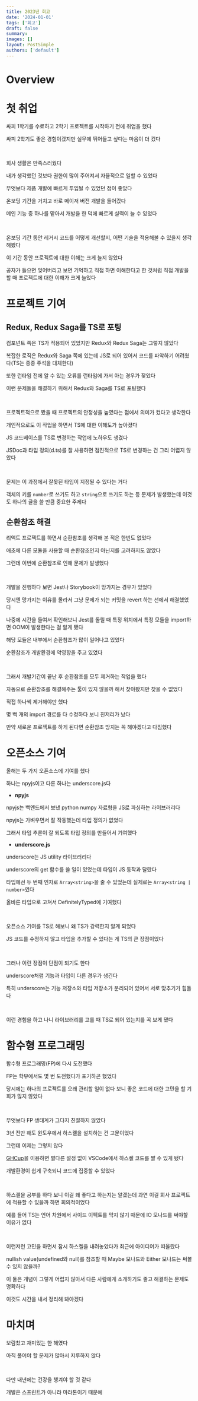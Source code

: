 ```yaml
---
title: 2023년 회고
date: '2024-01-01'
tags: ['회고']
draft: false
summary:
images: []
layout: PostSimple
authors: ['default']
---
```


# Overview

<TOCInline toc={props.toc} exclude="Overview" toHeading={2} />

# 첫 취업

싸피 1학기를 수료하고 2학기 프로젝트를 시작하기 전에 취업을 했다

싸피 2학기도 좋은 경험이겠지만 실무에 뛰어들고 싶다는 마음이 더 컸다

<br />

회사 생활은 만족스러웠다

내가 생각했던 것보다 권한이 많이 주어져서 자율적으로 일할 수 있었다

무엇보다 제품 개발에 빠르게 투입될 수 있었던 점이 좋았다

온보딩 기간을 거치고 바로 메이저 버전 개발을 들어갔다

메인 기능 중 하나를 맡아서 개발을 한 덕에 빠르게 실력이 늘 수 있었다

<br />

온보딩 기간 동안 레거시 코드를 어떻게 개선할지, 어떤 기술을 적용해볼 수 있을지 생각해봤다

이 기간 동안 프로젝트에 대한 이해는 크게 늘지 않았다

공자가 들으면 잊어버리고 보면 기억하고 직접 하면 이해한다고 한 것처럼 직접 개발을 할 때 프로젝트에 대한 이해가 크게 늘었다

# 프로젝트 기여

## Redux, Redux Saga를 TS로 포팅

컴포넌트 쪽은 TS가 적용되어 있었지만 Redux와 Redux Saga는 그렇지 않았다

복잡한 로직은 Redux와 Saga 쪽에 있는데 JS로 되어 있어서 코드를 파악하기 어려웠다(TS는 종종 주석을 대체한다)

또한 런타임 전에 알 수 있는 오류를 런타임에 가서 아는 경우가 잦았다

이런 문제들을 해결하기 위해서 Redux와 Saga를 TS로 포팅했다

<br />

프로젝트적으로 봤을 때 프로젝트의 안정성을 높였다는 점에서 의미가 컸다고 생각한다

개인적으로도 이 작업을 하면서 TS에 대한 이해도가 높아졌다

JS 코드베이스를 TS로 변경하는 작업에 노하우도 생겼다

JSDoc과 타입 정의(d.ts)를 잘 사용하면 점진적으로 TS로 변경하는 건 그리 어렵지 않았다

<br />

문제는 이 과정에서 잘못된 타입이 지정될 수 있다는 거다

객체의 키를 `number`로 쓰기도 하고 `string`으로 쓰기도 하는 등 문제가 발생했는데 이것도 하나의 글을 쓸 만큼 중요한 주제다

## 순환참조 해결

리액트 프로젝트를 하면서 순환참조를 생각해 본 적은 한번도 없었다

애초에 다른 모듈을 사용할 때 순환참조인지 아닌지를 고려하지도 않았다

그런데 이번에 순환참조로 인해 문제가 발생했다

<br />

개발을 진행하다 보면 Jest나 Storybook이 망가지는 경우가 있었다

당시엔 망가지는 이유를 몰라서 그냥 문제가 되는 커밋을 revert 하는 선에서 해결했었다

나중에 시간을 들여서 확인해보니 Jest를 돌릴 때 특정 위치에서 특정 모듈을 import하면 OOM이 발생한다는 걸 알게 됐다

해당 모듈은 내부에서 순환참조가 많이 일어나고 있었다

순환참조가 개발환경에 악영향을 주고 있었다

<br />

그래서 개발기간이 끝난 후 순환참조를 모두 제거하는 작업을 했다

자동으로 순환참조를 해결해주는 툴이 있지 않을까 해서 찾아봤지만 찾을 수 없었다

직접 하나씩 제거해야만 했다

몇 백 개의 import 경로를 다 수정하다 보니 진저리가 났다

만약 새로운 프로젝트를 하게 된다면 순환참조 방지는 꼭 해야겠다고 다짐했다

# 오픈소스 기여

올해는 두 가지 오픈소스에 기여를 했다

하나는 npyjs이고 다른 하나는 underscore.js다

- **npyjs**

npyjs는 백엔드에서 보낸 python numpy 자료형을 JS로 파싱하는 라이브러리다

npyjs는 가벼우면서 잘 작동했는데 타입 정의가 없었다

그래서 타입 추론이 잘 되도록 타입 정의를 만들어서 기여했다

- **underscore.js**

underscore는 JS utility 라이브러리다

underscore의 get 함수를 쓸 일이 있었는데 타입이 JS 동작과 달랐다

타입에선 두 번째 인자로 `Array<string>`을 줄 수 있었는데 실제로는 `Array<string | number>`였다

올바른 타입으로 고쳐서 DefinitelyTyped에 기여했다

<br />

오픈소스 기여를 TS로 해보니 왜 TS가 강력한지 알게 되었다

JS 코드를 수정하지 않고 타입을 추가할 수 있다는 게 TS의 큰 장점이었다

<br />

그러나 이런 장점이 단점이 되기도 한다

underscore처럼 기능과 타입이 다른 경우가 생긴다

특히 underscore는 기능 저장소와 타입 저장소가 분리되어 있어서 서로 맞추기가 힘들다

<br />

이런 경험을 하고 나니 라이브러리를 고를 때 TS로 되어 있는지를 꼭 보게 됐다

# 함수형 프로그래밍

함수형 프로그래밍(FP)에 다시 도전했다

FP는 학부에서도 몇 번 도전했다가 포기하곤 했었다

당시에는 하나의 프로젝트를 오래 관리할 일이 없다 보니 좋은 코드에 대한 고민을 할 기회가 많지 않았다

<br />

무엇보다 FP 생태계가 그다지 친절하지 않았다

3년 전만 해도 윈도우에서 하스켈을 설치하는 건 고문이었다

그런데 이제는 그렇지 않다

[GHCup](https://www.haskell.org/ghcup/)을 이용하면 별다른 설정 없이 VSCode에서 하스켈 코드를 짤 수 있게 됐다

개발환경이 쉽게 구축되니 코드에 집중할 수 있었다

<br />

하스켈을 공부를 하다 보니 이걸 왜 좋다고 하는지는 알겠는데 과연 이걸 회사 프로젝트에 적용할 수 있을까 하면 회의적이었다

예를 들어 TS는 언어 차원에서 사이드 이펙트를 막지 않기 때문에 IO 모나드를 써야할 이유가 없다

<br />

이런저런 고민을 하면서 잠시 하스켈을 내려놓았다가 최근에 아이디어가 떠올랐다

nullish value(undefined와 null)를 참조할 때 Maybe 모나드와 Either 모나드는 써볼 수 있지 않을까?

이 둘은 개념이 그렇게 어렵지 않아서 다른 사람에게 소개하기도 좋고 해결하는 문제도 명확하다

이것도 시간을 내서 정리해 봐야겠다

# 마치며

보람찼고 재미있는 한 해였다

아직 풀어야 할 문제가 많아서 지루하지 않다

<br />

다만 내년에는 건강을 챙겨야 할 것 같다

개발은 스프린트가 아니라 마라톤이기 때문에
